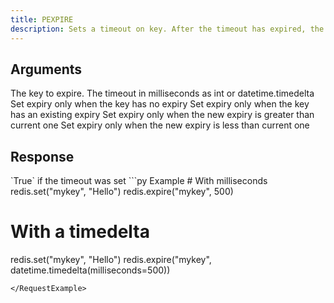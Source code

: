 ```yaml
---
title: PEXPIRE
description: Sets a timeout on key. After the timeout has expired, the key will automatically be deleted.
---
```



## Arguments

<ParamField body="key" type="str" required>
  The key to expire.
</ParamField>

<ParamField body="milliseconds | datetime.timedelta" type="integer" required>
  The timeout in milliseconds as int or datetime.timedelta
</ParamField>

<ParamField body="nx" type="bool">
  Set expiry only when the key has no expiry
</ParamField>

<ParamField body="xx" type="bool">
  Set expiry only when the key has an existing expiry
</ParamField>

<ParamField body="gt" type="bool">
  Set expiry only when the new expiry is greater than current one
</ParamField>

<ParamField body="lt" type="bool">
  Set expiry only when the new expiry is less than current one
</ParamField>

## Response

<ResponseField type="bool">
  `True` if the timeout was set
</ResponseField>

<RequestExample>
```py Example
# With milliseconds
redis.set("mykey", "Hello")
redis.expire("mykey", 500)

# With a timedelta
redis.set("mykey", "Hello")
redis.expire("mykey", datetime.timedelta(milliseconds=500))
```
</RequestExample>
